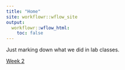---
title: "Home"
site: workflowr::wflow_site
output:
  workflowr::wflow_html:
    toc: false
---

Just marking down what we did in lab classes.

[Week 2](Week-2.html)
